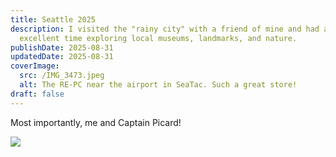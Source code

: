 ```yaml
---
title: Seattle 2025
description: I visited the "rainy city" with a friend of mine and had an
  excellent time exploring local museums, landmarks, and nature.
publishDate: 2025-08-31
updatedDate: 2025-08-31
coverImage:
  src: /IMG_3473.jpeg
  alt: The RE-PC near the airport in SeaTac. Such a great store!
draft: false
---
```

Most importantly, me and Captain Picard!

![](blob:https://app.pagescms.org/a66f91a7-7cee-4ad4-a670-b72db5491c32)